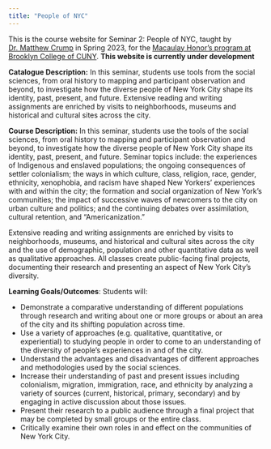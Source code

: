 ```yaml
---
title: "People of NYC"
---
```


This is the course website for Seminar 2: People of NYC, taught by [Dr. Matthew Crump](https://crumplab.com) in Spring 2023, for the [Macaulay Honor's program at Brooklyn College of CUNY](https://www.brooklyn.cuny.edu/web/academics/honors-academy/programs/macaulay.php). **This website is currently under development**

**Catalogue Description:** In this seminar, students use tools from the social sciences, from oral history to mapping and participant observation and beyond, to investigate how the diverse people of New York City shape its identity, past, present, and future. Extensive reading and writing assignments are enriched by visits to neighborhoods, museums and historical and cultural sites across the city.

**Course Description:** In this seminar, students use the tools of the social sciences, from oral history to mapping and participant observation and beyond, to investigate how the diverse people of New York City shape its identity, past, present, and future. Seminar topics include: the experiences of Indigenous and enslaved populations; the ongoing consequences of settler colonialism; the ways in which culture, class, religion, race, gender, ethnicity, xenophobia, and racism have shaped New Yorkers' experiences with and within the city; the formation and social organization of New York's communities; the impact of successive waves of newcomers to the city on urban culture and politics; and the continuing debates over assimilation, cultural retention, and "Americanization."

Extensive reading and writing assignments are enriched by visits to neighborhoods, museums, and historical and cultural sites across the city and the use of demographic, population and other quantitative data as well as qualitative approaches. All classes create public-facing final projects, documenting their research and presenting an aspect of New York City's diversity.

**Learning Goals/Outcomes**: Students will:

-  Demonstrate a comparative understanding of different populations through research and writing about one or more groups or about an area of the city and its shifting population across time.
- Use a variety of approaches (e.g. qualitative, quantitative, or experiential) to studying people in order to come to an understanding of the diversity of people's experiences in and of the city.
-  Understand the advantages and disadvantages of different approaches and methodologies used by the
social sciences.
- Increase their understanding of past and present issues including colonialism, migration, immigration,
race, and ethnicity by analyzing a variety of sources (current, historical, primary, secondary) and by
engaging in active discussion about those issues.
-  Present their research to a public audience through a final project that may be completed by small
groups or the entire class.
- Critically examine their own roles in and effect on the communities of New York City.

